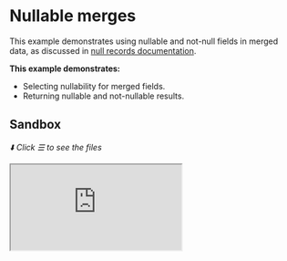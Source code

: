 # Nullable merges

This example demonstrates using nullable and not-null fields in merged data, as discussed in
[null records documentation](/docs/approaches/type-merging#null-records).

**This example demonstrates:**

- Selecting nullability for merged fields.
- Returning nullable and not-nullable results.

## Sandbox

_⬇️ Click ☰ to see the files_

<iframe
  src="https://codesandbox.io/embed/github/ardatan/schema-stitching/tree/master/examples/type-merging-nullables?codemirror=1&fontsize=14&initialpath=/graphql&file=/src/gateway.ts&theme=dark"
  className="mt-6 w-full h-[500px] rounded-md"
  title="type-merging-nullables"
  allow="geolocation; microphone; camera; midi; vr; accelerometer; gyroscope; payment; ambient-light-sensor; encrypted-media; usb"
  sandbox="allow-forms allow-modals allow-popups allow-presentation allow-same-origin allow-scripts"
/>

> You can also see the project on GitHub
> [here](https://github.com/ardatan/schema-stitching/tree/master/examples/type-merging-nullables).

The following service is available for interactive queries:

- **Stitched gateway:** listening on 4000/graphql

For simplicity, all subservices in this example are run locally by the gateway server. You could
easily break out any subservice into a standalone remote server following the
[combining local and remote schemas](/handbook/foundation/combining-local-and-remote-schemas)
example.

## Summary

This example explores the subtleties of nullable fields and returns within a stitched schema. The
primary focus of this example is the Reviews service, where the `User` and `Product` types take
slightly different approaches to the nullability of their respective `reviews` association. For
context, start the gateway and try running this query:

```graphql
query {
  users(ids: [2]) {
    username
    reviews {
      body
    }
  }
  products(upcs: [2]) {
    name
    reviews {
      body
    }
  }
}
```

This query fetches a user and a product, both without any associated reviews. You'll notice they
handle this empty association in slightly different ways:

```json
{
  "data": {
    "users": [
      {
        "username": "bigvader23",
        "reviews": []
      }
    ],
    "products": [
      {
        "name": "Toothbrush",
        "reviews": null
      }
    ]
  }
}
```

### Not-null associations

First go into the Reviews service and compare its `User` type to the implementation of its `_users`
query resolver:

**schema:**

```graphql
type User {
  id: ID!
  reviews: [Review]!
}
```

**query resolver:**

```js
_users: (root, { ids }) => ids.map(id => ({ id }))
```

In this implementation, _any_ ID submitted to the `_users` query will be treated as a valid record
and may resolve a result, for example:

```graphql
query {
  _users(ids: ["DOES_NOT_EXIST"]) {
    id
    reviews {
      body
    }
  }
}

# --> [{ id: 'DOES_NOT_EXIST', reviews: [] }]
```

What's odd here is that the Reviews service is resolving a record for the `"DOES_NOT_EXIST"` ID on
the blind assumption that it must exist somewhere else. In effect, the query is parroting all input
into a legitimized result. Should it? That's entirely up to your own service architecture. One
possible advantage of this pattern is that the not-null `reviews:[Review]!` association works
because the service always guarentees a record with valid fields.

### Nullable associations

Now go into the Reviews service and compare its `Product` type to the implementation of its
`_products` query resolver:

**schema:**

```graphql
type Product {
  upc: ID!
  reviews: [Review]
}
```

**query resolver:**

```js
_products: (root, { upcs }) =>
  upcs.map(upc => (reviews.find(r => r.productUpc === upc) ? { upc } : null))
```

In this implementation, only product UPCs that match a review in the database are treated as valid
records. Unknown records simply return null without errors, for example:

```graphql
query {
  _products(upcs: ["DOES_NOT_EXIST"]) {
    upc
    reviews {
      body
    }
  }
}

# --> [null]
```

From a pure service-oriented architecture perspective, this result makes a lot more sense because
the Reviews service abstains from opinion on unknown IDs; it neither legitimizes them with a result,
nor delegitimizes them with an error. The only caveat for this to work is that the
`reviews:[Review]` association must be nullable because a value may not always be returned. The
`upc:ID!` field may still be not-null because it is part of the Product type `selectionSet` (in
`index.js`), and therefore will always be collected from other services.

### Which approach is correct?

That depends. What are your requirements, and what makes the most sense? In general, erring on the
side of returning null rather than a fabricated record is probably the more "pure" approach.
